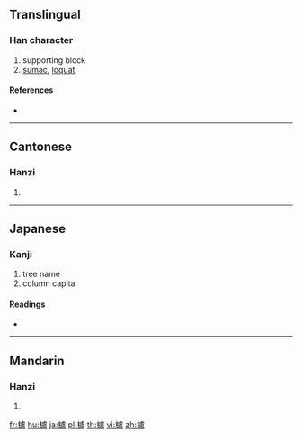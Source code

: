 {{also|栌}}
==Translingual==

===Han character===
{{Han char|rn=75|rad=木|as=16|sn=20|four=41917|canj=DYPT}}

# supporting block
# [[sumac]], [[loquat]]

====References====
* {{Han ref|kx=0561.140|dkj=15844|hdz=21317.010|uh=6AE8|ud=27368|bh=F456|bd=62550}}

----

==Cantonese==

===Hanzi===
{{yue-hanzi|jyut=|y=lou4|sim=栌}}

# {{defn|lang=yue|sort=木16}}

----

==Japanese==

===Kanji===
{{ja-kanji|grade=|rs=木16}}

# tree name
# column capital

====Readings====
* {{ja-readings|on=[[ろ]] (ro) [[る]] (ru)|kun=[[はぜ]] (haze)　[[ますがた]]　(masugata)}}

----

==Mandarin==

===Hanzi===
{{cmn-hanzi|sim=栌|pin=[[lú]] ([[lu2]])|wg=lu<sup>2</sup>}}

# {{defn|lang=cmn|sort=木16}}

[[fr:櫨]]
[[hu:櫨]]
[[ja:櫨]]
[[pl:櫨]]
[[th:櫨]]
[[vi:櫨]]
[[zh:櫨]]